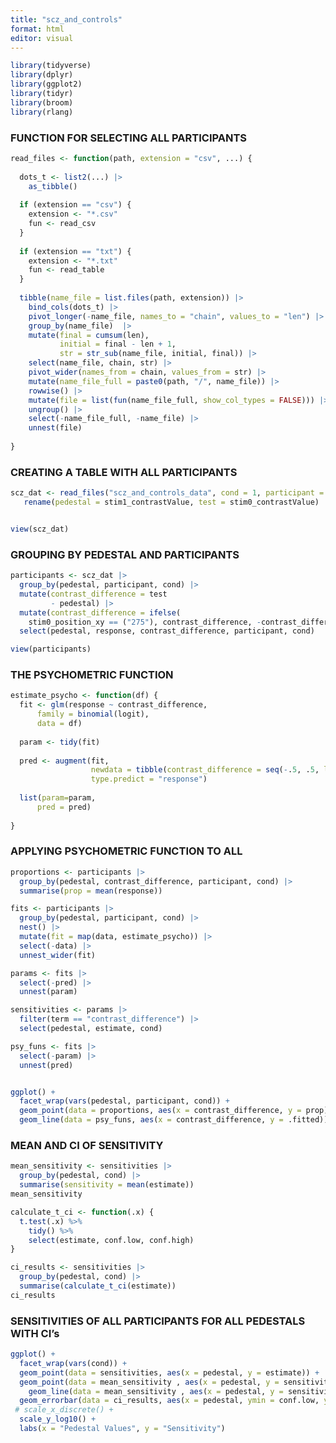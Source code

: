 ---
title: "scz_and_controls"
format: html
editor: visual
---

```{r}
library(tidyverse)
library(dplyr)
library(ggplot2)
library(tidyr)
library(broom)
library(rlang)
```

### FUNCTION FOR SELECTING ALL PARTICIPANTS

```{r}
read_files <- function(path, extension = "csv", ...) {
  
  dots_t <- list2(...) |> 
    as_tibble()
  
  if (extension == "csv") {
    extension <- "*.csv"
    fun <- read_csv
  }
  
  if (extension == "txt") {
    extension <- "*.txt"
    fun <- read_table
  }
  
  tibble(name_file = list.files(path, extension)) |>
    bind_cols(dots_t) |> 
    pivot_longer(-name_file, names_to = "chain", values_to = "len") |> 
    group_by(name_file)  |> 
    mutate(final = cumsum(len),
           initial = final - len + 1,
           str = str_sub(name_file, initial, final)) |>
    select(name_file, chain, str) |> 
    pivot_wider(names_from = chain, values_from = str) |> 
    mutate(name_file_full = paste0(path, "/", name_file)) |> 
    rowwise() |>  
    mutate(file = list(fun(name_file_full, show_col_types = FALSE))) |> 
    ungroup() |>
    select(-name_file_full, -name_file) |>
    unnest(file)
  
}
```

### CREATING A TABLE WITH ALL PARTICIPANTS

```{r}
scz_dat <- read_files("scz_and_controls_data", cond = 1, participant = 3) |> 
   rename(pedestal = stim1_contrastValue, test = stim0_contrastValue)


view(scz_dat)
```

### GROUPING BY PEDESTAL AND PARTICIPANTS

```{r}
participants <- scz_dat |> 
  group_by(pedestal, participant, cond) |> 
  mutate(contrast_difference = test 
         - pedestal) |> 
  mutate(contrast_difference = ifelse(
    stim0_position_xy == ("275"), contrast_difference, -contrast_difference)) |> 
  select(pedestal, response, contrast_difference, participant, cond)

view(participants)
```

### THE PSYCHOMETRIC FUNCTION

```{r}
estimate_psycho <- function(df) {
  fit <- glm(response ~ contrast_difference, 
      family = binomial(logit),    
      data = df)
  
  param <- tidy(fit)
  
  pred <- augment(fit, 
                  newdata = tibble(contrast_difference = seq(-.5, .5, len = 100)), 
                  type.predict = "response")
  
  list(param=param,
      pred = pred)
  
}
```

### APPLYING PSYCHOMETRIC FUNCTION TO ALL

```{r,fig.width=8,fig.height=10}
proportions <- participants |> 
  group_by(pedestal, contrast_difference, participant, cond) |> 
  summarise(prop = mean(response))

fits <- participants |> 
  group_by(pedestal, participant, cond) |>
  nest() |> 
  mutate(fit = map(data, estimate_psycho)) |> 
  select(-data) |> 
  unnest_wider(fit) 

params <- fits |> 
  select(-pred) |> 
  unnest(param)

sensitivities <- params |> 
  filter(term == "contrast_difference") |> 
  select(pedestal, estimate, cond)

psy_funs <- fits |> 
  select(-param) |> 
  unnest(pred)


ggplot() + 
  facet_wrap(vars(pedestal, participant, cond)) +
  geom_point(data = proportions, aes(x = contrast_difference, y = prop)) +
  geom_line(data = psy_funs, aes(x = contrast_difference, y = .fitted))
```

### MEAN AND CI OF SENSITIVITY

```{r}
mean_sensitivity <- sensitivities |> 
  group_by(pedestal, cond) |> 
  summarise(sensitivity = mean(estimate))
mean_sensitivity

calculate_t_ci <- function(.x) {
  t.test(.x) %>% 
    tidy() %>% 
    select(estimate, conf.low, conf.high)
}

ci_results <- sensitivities |> 
  group_by(pedestal, cond) |> 
  summarise(calculate_t_ci(estimate))
ci_results
```

### SENSITIVITIES OF ALL PARTICIPANTS FOR ALL PEDESTALS WITH CI's

```{r}
ggplot() +
  facet_wrap(vars(cond)) +
  geom_point(data = sensitivities, aes(x = pedestal, y = estimate)) +
  geom_point(data = mean_sensitivity , aes(x = pedestal, y = sensitivity), color = "red", size = 3) +
    geom_line(data = mean_sensitivity , aes(x = pedestal, y = sensitivity, group = 1), color = "red") +
  geom_errorbar(data = ci_results, aes(x = pedestal, ymin = conf.low, ymax = conf.high), color = "red", width = 0.05) +
 # scale_x_discrete() +
  scale_y_log10() +
  labs(x = "Pedestal Values", y = "Sensitivity")
```

